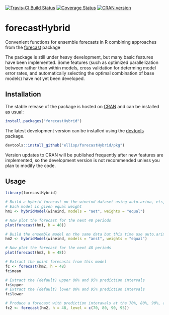 [![Travis-CI Build Status](https://travis-ci.org/ellisp/forecastHybrid.svg?branch=master)](https://travis-ci.org/ellisp/forecastHybrid)
[![Coverage Status](https://coveralls.io/repos/github/ellisp/forecastHybrid/badge.svg?branch=master)](https://coveralls.io/github/ellisp/forecastHybrid?branch=master)
[![CRAN version](http://www.r-pkg.org/badges/version/forecastHybrid)](http://www.r-pkg.org/pkg/forecastHybrid)


# forecastHybrid
Convenient functions for ensemble forecasts in R combining approaches from the [forecast](https://github.com/robjhyndman/forecast) package

The package is still under heavy development, but many basic features have been implemented. Some features (such as optimized parallelization between rather than within models, cross validation for determing model error rates, and automatically selecting the optimal combination of base models) have not yet been developed.


## Installation
The stable release of the package is hosted on [CRAN](https://cran.r-project.org/web/packages/forecastHybrid/index.html) and can be installed as usual:
````r
install.packages("forecastHybrid")
````

The latest development version can be installed using the [devtools](https://cran.r-project.org/web/packages/devtools/index.html) package.


```r
devtools::install_github("ellisp/forecastHybrid/pkg")
```
Version updates to CRAN will be published frequently after new features are implemented, so the development version is not recommended unless you plan to modify the code.

## Usage

```r
library(forecastHybrid)

# Build a hybrid forecast on the wineind dataset using auto.arima, ets, and tbats models.
# Each model is given equal weight
hm1 <- hybridModel(wineind, models = "aet", weights = "equal")

# Now plot the forecast for the next 48 periods
plot(forecast(hm1, h = 48))

# Build the ensemble model on the same data but this time use auto.arima, nnetar, stlm, and tbats models.
hm2 <- hybridModel(wineind, models = "anst", weights = "equal")

# Now plot the forecast for the next 48 periods
plot(forecast(hm2, h = 48))

# Extract the point forecasts from this model
fc <- forecast(hm2, h = 48)
fc$mean

# Extract the (default) upper 80% and 95% prediction intervals
fc$upper
# Extract the (default) lower 80% and 95% prediction intervals
fc$lower

# Produce a forecast with prediction interavals at the 70%, 80%, 90%, and 95% levels
fc2 <- forecast(hm2, h = 48, level = c(70, 80, 90, 95))
```


